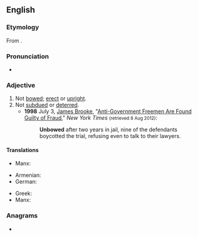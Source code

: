==English==

===Etymology===
From {{af|en|un-|bowed}}.

===Pronunciation===
* {{rhymes|en|aʊd}}

===Adjective===
{{en-adj}}

# Not [[bowed]]; [[erect]] or [[upright]].
# Not [[subdue]]d or [[deter]]red.
#* '''1998''' July 3, [[w:James Brooke (journalist)|James Brooke]], "[http://www.nytimes.com/1998/07/03/us/anti-government-freemen-are-found-guilty-of-fraud.html?pagewanted=all&src=pm Anti-Government Freemen Are Found Guilty of Fraud]," ''New York Times'' <small>(retrieved 8 Aug 2012)</small>:
#*: '''Unbowed''' after two years in jail, nine of the defendants boycotted the trial, refusing even to talk to their lawyers.

====Translations====
{{trans-top|not bowed}}
* Manx: {{t-check|gv|neuchroymmit}}
{{trans-mid}}
{{trans-bottom}}

{{trans-top|not subdued or deterred}}
* Armenian: {{t+|hy|աննվաճ}}
* German: {{t+|de|aufrecht}}
{{trans-mid}}
* Greek: {{t+|el|αγονάτιστος}}
* Manx: {{t|gv|neuchroymmit}}
{{trans-bottom}}

===Anagrams===
* {{anagrams|en|a=bdenouw|bewound}}